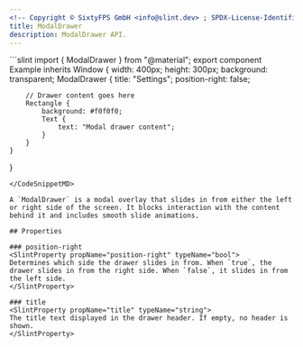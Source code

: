 ```yaml
---
<!-- Copyright © SixtyFPS GmbH <info@slint.dev> ; SPDX-License-Identifier: MIT -->
title: ModalDrawer
description: ModalDrawer API.
---
```



<CodeSnippetMD imagePath="" noScreenShot scale="3" imageWidth="300" imageHeight="200" imageAlt="">
```slint
import { ModalDrawer } from "@material";
export component Example inherits Window {
    width: 400px;
    height: 300px;
    background: transparent;
    ModalDrawer {
        title: "Settings";
        position-right: false;

        // Drawer content goes here
        Rectangle {
            background: #f0f0f0;
            Text {
                text: "Modal drawer content";
            }
        }
    }
}
```
</CodeSnippetMD>

A `ModalDrawer` is a modal overlay that slides in from either the left or right side of the screen. It blocks interaction with the content behind it and includes smooth slide animations.

## Properties

### position-right
<SlintProperty propName="position-right" typeName="bool">
Determines which side the drawer slides in from. When `true`, the drawer slides in from the right side. When `false`, it slides in from the left side.
</SlintProperty>

### title
<SlintProperty propName="title" typeName="string">
The title text displayed in the drawer header. If empty, no header is shown.
</SlintProperty>
